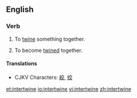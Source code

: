 ==English==

===Verb===
{{en-verb|intertwin|ing}}

#{{transitive}} To [[twine]] something together.
#{{intransitive}} To become [[twine]]d together.

====Translations====
*CJKV Characters: [[絞]], [[绞]]

[[et:intertwine]]
[[io:intertwine]]
[[vi:intertwine]]
[[zh:intertwine]]